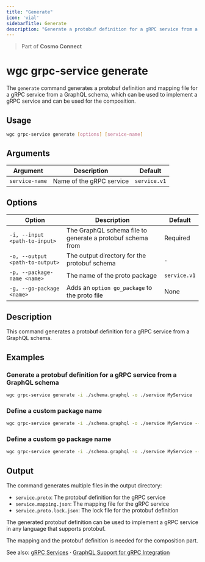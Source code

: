 ```yaml
---
title: "Generate"
icon: 'vial'
sidebarTitle: Generate
description: "Generate a protobuf definition for a gRPC service from a GraphQL schema"
---
```


> Part of **Cosmo Connect**

# wgc grpc-service generate

The `generate` command generates a protobuf definition and mapping file for a gRPC service from a GraphQL schema,
which can be used to implement a gRPC service and can be used for the composition.

## Usage

```bash
wgc grpc-service generate [options] [service-name]
```

## Arguments

| Argument | Description | Default |
|----------|-------------|---------|
| `service-name` | Name of the gRPC service | `service.v1` |

## Options

| Option | Description | Default |
|--------|-------------|---------|
| `-i, --input <path-to-input>` | The GraphQL schema file to generate a protobuf schema from | Required |
| `-o, --output <path-to-output>` | The output directory for the protobuf schema | `.` |
| `-p, --package-name <name>` | The name of the proto package | `service.v1` |
| `-g, --go-package <name>` | Adds an `option go_package` to the proto file | None |

## Description

This command generates a protobuf definition for a gRPC service from a GraphQL schema.

## Examples

### Generate a protobuf definition for a gRPC service from a GraphQL schema

```bash
wgc grpc-service generate -i ./schema.graphql -o ./service MyService
```

### Define a custom package name

```bash
wgc grpc-service generate -i ./schema.graphql -o ./service MyService --package-name my.custom.package
```

### Define a custom go package name

```bash
wgc grpc-service generate -i ./schema.graphql -o ./service MyService --go-package github.com/wundergraph/cosmo/service/my-service
```

## Output

The command generates multiple files in the output directory:

- `service.proto`: The protobuf definition for the gRPC service
- `service.mapping.json`: The mapping file for the gRPC service
- `service.proto.lock.json`: The lock file for the protobuf definition

The generated protobuf definition can be used to implement a gRPC service in any language that supports protobuf.

The mapping and the protobuf definition is needed for the composition part.

See also: [gRPC Services](../router/gRPC/grpc-services) · [GraphQL Support for gRPC Integration](../router/gRPC/graphql-support)
